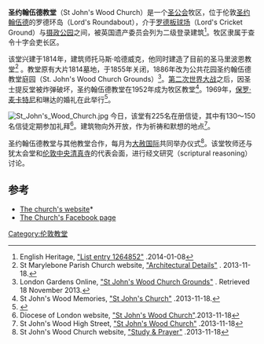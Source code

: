 {{Infobox church
| name             = 圣约翰伍德教堂
| fullname         = St John's Wood Church
| denomination     = [[圣公会|圣公会]]
| diocese          = [[圣公会伦敦教区|圣公会伦敦教区]]
| founded_date     = 1814
| founder          = 
| architect        = 托马斯·哈德威克
| style            = [[新古典主义|新古典主义]]
| constructed_date = 
| dedicated_date   = 1814年5月24日
| address          = 
| country          = [[英国|英国]]
| phone            = 020 7586 3864
| website          = http://www.stjohnswoodchurch.org.uk/
}}
'''圣约翰伍德教堂'''（St John's Wood Church）是一个[[圣公会|圣公会]]牧区，位于伦敦[[圣约翰伍德|圣约翰伍德]]的罗德环岛（Lord's Roundabout），介于[[罗德板球场|罗德板球场]]（Lord's Cricket Ground）与[[摄政公园|摄政公园]]之间，被英国遗产委员会列为二级登录建筑<ref>English Heritage, [http://list.english-heritage.org.uk/resultsingle.aspx?uid=1264852 "List entry 1264852"] {{Wayback|url=http://list.english-heritage.org.uk/resultsingle.aspx?uid=1264852 |date=20140502024124 }}.2014-01-08</ref>。牧区隶属于查令十字会吏长区。

该堂兴建于1814年，建筑师托马斯·哈德威克，他同时建造了目前的圣马里波恩教堂<ref>St Marylebone Parish Church website, [http://www.stmarylebone.org/index.php?option=com_content&view=article&id=124&Itemid=265 "Architectural Details"] {{Wayback|url=http://www.stmarylebone.org/index.php?option=com_content&view=article&id=124&Itemid=265 |date=20141006091511 }}. 2013-11-18.</ref> 。教堂原有大片1814墓地，于1855年关闭，1886年改为公共花园圣约翰伍德教堂庭园（St. John's Wood Church Grounds）<ref>London Gardens Online, [http://www.londongardensonline.org.uk/gardens-online-record.asp?ID=WST109 "St John's Wood Church Grounds"] {{Wayback|url=http://www.londongardensonline.org.uk/gardens-online-record.asp?ID=WST109 |date=20131019120601 }}. Retrieved 18 November 2013.</ref>。[[第二次世界大战|第二次世界大战]]之后，因圣士提反堂被炸弹破坏，圣约翰伍德教堂在1952年成为牧区教堂<ref>St John's Wood Memories, [http://www.stjohnswoodmemories.org.uk/page_id__89_path__0p55p.aspx "St John's Church"] {{Wayback|url=http://www.stjohnswoodmemories.org.uk/page_id__89_path__0p55p.aspx |date=20141006103655 }}.2013-11-18.</ref>。1969年，[[保罗·麦卡特尼|保罗·麦卡特尼]]和琳达的婚礼在此举行<ref>{{cite web |url=http://marriage.about.com/od/entertainmen1/a/mccartneylinda.htm |title=Paul McCartney and Linda Eastman Marriage Profile |publisher=Marriage.about.com |date= |accessdate=2013-11-12 |archive-date=2013-10-21 |archive-url=https://web.archive.org/web/20131021115911/http://marriage.about.com/od/entertainmen1/a/mccartneylinda.htm |dead-url=no }}</ref>。 

[[File:St_John's_Wood_Church.jpg|thumb]]
今日，该堂有225名在册信徒，其中有130〜150名信徒定期参加礼拜<ref>Diocese of London website, [http://www.london.anglican.org/about/explore-the-diocese/parish/st-john-s-wood-church// "St John's Wood Church"].2013-11-18</ref>。建筑物向外开放，作为祈祷和默想的地点<ref>St John's Wood High Street, [http://stjohnswoodhighstreet.com/local-services/pages/st-johns-wood-church/ "St John's Wood Church"] {{Wayback|url=http://stjohnswoodhighstreet.com/local-services/pages/st-johns-wood-church/ |date=20140930160732 }}.2013-11-18</ref>。

圣约翰伍德教堂与其他教堂合作，每月为[[大赦国际|大赦国际]]共同举办仪式<ref>St John's Wood Church website, [http://www.stjohnswoodchurch.org.uk/pattern-of-services/study-prayer "Study & Prayer"] {{Wayback|url=http://www.stjohnswoodchurch.org.uk/pattern-of-services/study-prayer |date=20131112142005 }}.2013-11-18</ref>。该堂牧师还与犹太会堂和[[伦敦中央清真寺|伦敦中央清真寺]]的代表会面，进行经文研究（scriptural reasoning）讨论。

==参考==
{{Reflist|2}}
*[http://www.stjohnswoodchurch.org.uk/ The church's website]* {{Wayback|url=http://www.stjohnswoodchurch.org.uk/ |date=20141006090835 }}
*[https://www.facebook.com/pages/St-Johns-Wood-Church/126869680716612 The Church's Facebook page]

{{coord|51|31|37.48|N|0|10|31.28|W|region:GB|display=title}}
{{伦敦教堂}}
[[Category:伦敦教堂|Category:伦敦教堂]]